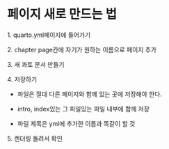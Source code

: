 # 페이지 새로 만드는 법

1\. quarto.yml페이지에 들어가기

2\. chapter page칸에 자기가 원하는 이름으로 페이지 추가

3\. 새 콰토 문서 만들기

4\. 저장하기

 - 파일은 절대 다른 페이지와 함께 있는 곳에 저장해야 한다.

 - intro, index있는 그 파일있는 파일 내부에 함께 저장

 - 파일 제목은 yml에 추가한 이름과 똑같이 할 것

5\. 렌더링 돌려서 확인
